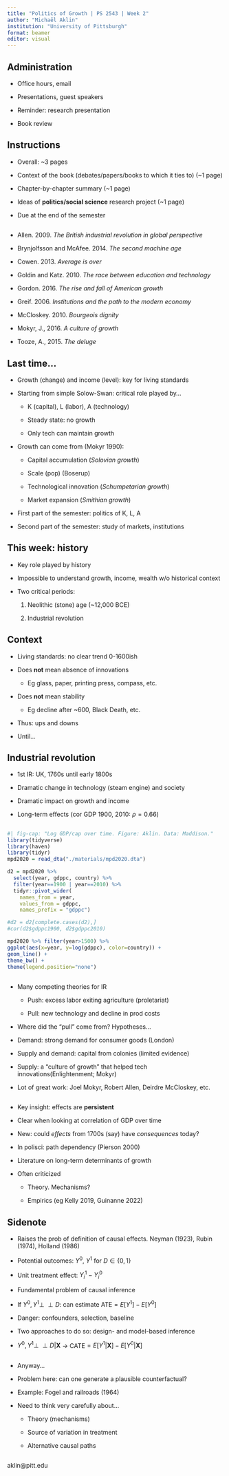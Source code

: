```yaml
---
title: "Politics of Growth | PS 2543 | Week 2"
author: "Michaël Aklin"
institution: "University of Pittsburgh"
format: beamer
editor: visual
---
```


## Administration

- Office hours, email

- Presentations, guest speakers

- Reminder: research presentation

- Book review

## Instructions

* Overall: ~3 pages

* Context of the book (debates/papers/books to which it ties to) (~1 page)

* Chapter-by-chapter summary (~1 page)

* Ideas of **politics/social science** research project (~1 page)

* Due at the end of the semester


## 

* Allen. 2009. _The British industrial revolution in global perspective_

* Brynjolfsson and McAfee. 2014. _The second machine age_

* Cowen. 2013. _Average is over_

* Goldin and Katz. 2010. _The race between education and technology_

* Gordon. 2016. _The rise and fall of American growth_

* Greif. 2006. _Institutions and the path to the modern economy_

* McCloskey. 2010. _Bourgeois dignity_

* Mokyr, J., 2016. _A culture of growth_

* Tooze, A., 2015. _The deluge_

##

\begin{center}
What did we talk about last time?
\end{center}


## Last time...

::: {.incremental}

- Growth (change) and income (level): key for living standards

- Starting from simple Solow-Swan: critical role played by...

    - K (capital), L (labor), A (technology)

    - Steady state: no growth

    - Only tech can maintain growth

- Growth can come from (Mokyr 1990):

    - Capital accumulation (_Solovian growth_)

    - Scale (pop) (Boserup)

    - Technological innovation (_Schumpetarian growth_)

    - Market expansion (_Smithian growth_)

- First part of the semester: politics of K, L, A

- Second part of the semester: study of markets, institutions

:::

## This week: history

- Key role played by history

- Impossible to understand growth, income, wealth w/o historical context

- Two critical periods: 

    1. Neolithic (stone) age (~12,000 BCE)

    2. Industrial revolution

## Context

- Living standards: no clear trend 0-1600ish

- Does **not** mean absence of innovations

    - Eg glass, paper, printing press, compass, etc.

- Does **not** mean stability

    - Eg decline after ~600, Black Death, etc.

- Thus: ups and downs

- Until...

## Industrial revolution

- 1st IR: UK, 1760s until early 1800s

- Dramatic change in technology (steam engine) and society

- Dramatic impact on growth and income

- Long-term effects (cor GDP 1900, 2010: $\rho=0.66$)

##

```r
#| fig-cap: "Log GDP/cap over time. Figure: Aklin. Data: Maddison."
library(tidyverse)
library(haven)
library(tidyr)
mpd2020 = read_dta("./materials/mpd2020.dta")

d2 = mpd2020 %>%
  select(year, gdppc, country) %>%
  filter(year==1900 | year==2010) %>%
  tidyr::pivot_wider(
    names_from = year,
    values_from = gdppc,
    names_prefix = "gdppc")

#d2 = d2[complete.cases(d2),]
#cor(d2$gdppc1900, d2$gdppc2010)

mpd2020 %>% filter(year>1500) %>%
ggplot(aes(x=year, y=log(gdppc), color=country)) +
geom_line() +
theme_bw() +
theme(legend.position="none") 

```

##

::: {.incremental}

- Many competing theories for IR

    - Push: excess labor exiting agriculture (proletariat)

    - Pull: new technology and decline in prod costs

- Where did the "pull" come from? Hypotheses...

- Demand: strong demand for consumer goods (London)

- Supply and demand: capital from colonies (limited evidence)

- Supply: a "culture of growth" that helped tech innovations(Enlightenment; Mokyr)

- Lot of great work: Joel Mokyr, Robert Allen, Deirdre McCloskey, etc.

:::

##

- Key insight: effects are **persistent** 

- Clear when looking at correlation of GDP over time

- New: could _effects_ from 1700s (say) have _consequences_ today?

- In polisci: path dependency (Pierson 2000)

- Literature on long-term determinants of growth

- Often criticized

    - Theory. Mechanisms? 

    - Empirics (eg Kelly 2019, Guinanne 2022)

## Sidenote

::: {.incremental}

- Raises the prob of definition of causal effects. Neyman (1923), Rubin (1974), Holland (1986)

- Potential outcomes: $Y^0$, $Y^1$ for $D\in\{0,1\}$

- Unit treatment effect: $Y_i^1-Y_i^0$

- Fundamental problem of causal inference

- If $Y^0, Y^1 \perp \!\!\! \perp D$: can estimate ATE$=E[Y^1]-E[Y^0]$

- Danger: confounders, selection, baseline

- Two approaches to do so: design- and model-based inference

- $Y^0, Y^1 \perp \!\!\! \perp D | \mathbf{X}$ $\rightarrow$ CATE$=E[Y^1 | \mathbf{X}]-E[Y^0 | \mathbf{X}]$

:::

##

- Anyway...

- Problem here: can one generate a plausible counterfactual?

- Example: Fogel and railroads (1964)

- Need to think very carefully about...

    - Theory (mechanisms)

    - Source of variation in treatment

    - Alternative causal paths

##

\begin{center}
Questions?
\end{center}

\bigskip

\bigskip

aklin@pitt.edu

